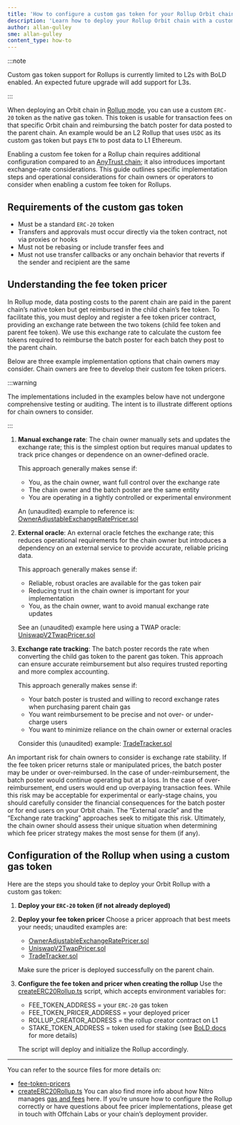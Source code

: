 ```yaml
---
title: 'How to configure a custom gas token for your Rollup Orbit chain'
description: 'Learn how to deploy your Rollup Orbit chain with a custom gas token'
author: allan-gulley
sme: allan-gulley
content_type: how-to
---
```


:::note

Custom gas token support for Rollups is currently limited to L2s with BoLD enabled. An expected future upgrade will add support for L3s.

:::

When deploying an Orbit chain in [Rollup mode](/how-arbitrum-works/12-data-availability.mdx#rollup-mode), you can use a custom `ERC-20` token as the native gas token. This token is usable for transaction fees on that specific Orbit chain and reimbursing the batch poster for data posted to the parent chain. An example would be an L2 Rollup that uses `USDC` as its custom gas token but pays `ETH` to post data to L1 Ethereum.

Enabling a custom fee token for a Rollup chain requires additional configuration compared to an [AnyTrust chain](/launch-orbit-chain/configure-your-chain/common-configurations/use-a-custom-gas-token-anytrust.mdx); it also introduces important exchange-rate considerations. This guide outlines specific implementation steps and operational considerations for chain owners or operators to consider when enabling a custom fee token for Rollups.

## Requirements of the custom gas token

- Must be a standard `ERC-20` token
- Transfers and approvals must occur directly via the token contract, not via proxies or hooks
- Must not be rebasing or include transfer fees and
- Must not use transfer callbacks or any onchain behavior that reverts if the sender and recipient are the same

## Understanding the fee token pricer

In Rollup mode, data posting costs to the parent chain are paid in the parent chain’s native token but get reimbursed in the child chain’s fee token. To facilitate this, you must deploy and register a fee token pricer contract, providing an exchange rate between the two tokens (child fee token and parent fee token). We use this exchange rate to calculate the custom fee tokens required to reimburse the batch poster for each batch they post to the parent chain.

Below are three example implementation options that chain owners may consider. Chain owners are free to develop their custom fee token pricers. 

:::warning

The implementations included in the examples below have not undergone comprehensive testing or auditing. The intent is to illustrate different options for chain owners to consider. 

:::

1. **Manual exchange rate**: The chain owner manually sets and updates the exchange rate; this is the simplest option but requires manual updates to track price changes or dependence on an owner-defined oracle.
    
    This approach generally makes sense if:
    - You, as the chain owner, want full control over the exchange rate
    - The chain owner and the batch poster are the same entity
    - You are operating in a tightly controlled or experimental environment
    
    An (unaudited) example to reference is: [OwnerAdjustableExchangeRatePricer.sol](https://github.com/OffchainLabs/nitro-contracts/blob/main/test/foundry/fee-token-pricers/OwnerAdjustableExchangeRatePricer.sol)

2. **External oracle**: An external oracle fetches the exchange rate; this reduces operational requirements for the chain owner but introduces a dependency on an external service to provide accurate, reliable pricing data.

    This approach generally makes sense if:
    - Reliable, robust oracles are available for the gas token pair
    - Reducing trust in the chain owner is important for your implementation
    - You, as the chain owner, want to avoid manual exchange rate updates

    See an (unaudited) example here using a TWAP oracle: [UniswapV2TwapPricer.sol](https://github.com/OffchainLabs/nitro-contracts/blob/main/test/foundry/fee-token-pricers/uniswap-v2-twap/UniswapV2TwapPricer.sol)

3. **Exchange rate tracking**: The batch poster records the rate when converting the child gas token to the parent gas token. This approach can ensure accurate reimbursement but also requires trusted reporting and more complex accounting.

    This approach generally makes sense if:
    - Your batch poster is trusted and willing to record exchange rates when purchasing parent chain gas
    - You want reimbursement to be precise and not over- or under-charge users
    - You want to minimize reliance on the chain owner or external oracles
	
    Consider this (unaudited) example: [TradeTracker.sol](https://github.com/OffchainLabs/nitro-contracts/blob/main/test/foundry/fee-token-pricers/trade-tracker/TradeTracker.sol)

An important risk for chain owners to consider is exchange rate stability. If the fee token pricer returns stale or manipulated prices, the batch poster may be under or over-reimbursed. In the case of under-reimbursement, the batch poster would continue operating but at a loss. In the case of over-reimbursement, end users would end up overpaying transaction fees. While this risk may be acceptable for experimental or early-stage chains, you should carefully consider the financial consequences for the batch poster or for end users on your Orbit chain. The “External oracle” and the “Exchange rate tracking” approaches seek to mitigate this risk. Ultimately, the chain owner should assess their unique situation when determining which fee pricer strategy makes the most sense for them (if any).

## Configuration of the Rollup when using a custom gas token

Here are the steps you should take to deploy your Orbit Rollup with a custom gas token:
1. **Deploy your `ERC-20` token (if not already deployed)**
2. **Deploy your fee token pricer**
    Choose a pricer approach that best meets your needs; unaudited examples are:
    - [OwnerAdjustableExchangeRatePricer.sol](https://github.com/OffchainLabs/nitro-contracts/blob/main/test/foundry/fee-token-pricers/OwnerAdjustableExchangeRatePricer.sol)
    - [UniswapV2TwapPricer.sol](https://github.com/OffchainLabs/nitro-contracts/blob/main/test/foundry/fee-token-pricers/uniswap-v2-twap/UniswapV2TwapPricer.sol)
    - [TradeTracker.sol](https://github.com/OffchainLabs/nitro-contracts/blob/main/test/foundry/fee-token-pricers/trade-tracker/TradeTracker.sol)
    
    Make sure the pricer is deployed successfully on the parent chain.
3. **Configure the fee token and pricer when creating the rollup**
    Use the [createERC20Rollup.ts](https://github.com/OffchainLabs/nitro-contracts/blob/main/scripts/createERC20Rollup.ts) script, which accepts environment variables for:
    - FEE_TOKEN_ADDRESS = your `ERC-20` gas token
    - FEE_TOKEN_PRICER_ADDRESS = your deployed pricer
    - ROLLUP_CREATOR_ADDRESS = the rollup creator contract on L1
    - STAKE_TOKEN_ADDRESS = token used for staking (see [BoLD docs](/launch-orbit-chain/bold-adoption-for-orbit-chains.mdx#use-of-your-projects-native-token-as-the-bonding-asset-to-secure-the-chain) for more details)

    The script will deploy and initialize the Rollup accordingly.

---

You can refer to the source files for more details on:
- [fee-token-pricers](https://github.com/OffchainLabs/nitro-contracts/tree/main/test/foundry/fee-token-pricers)
- [createERC20Rollup.ts](https://github.com/OffchainLabs/nitro-contracts/blob/main/scripts/createERC20Rollup.ts)
You can also find more info about how Nitro manages [gas and fees](/how-arbitrum-works/09-gas-fees.mdx) here. If you’re unsure how to configure the Rollup correctly or have questions about fee pricer implementations, please get in touch with Offchain Labs or your chain’s deployment provider.